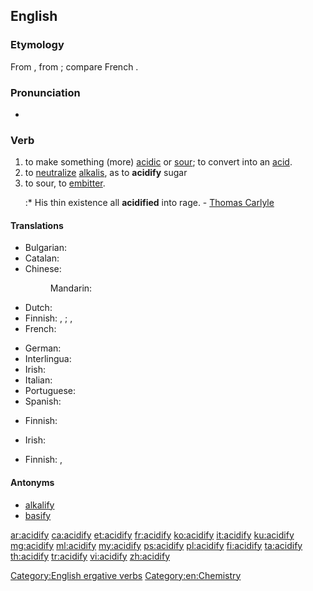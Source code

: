 ==English==

===Etymology===
From {{suffix|acid|fy}}, from {{etyl|la}} {{term|acidus||sour, acid|lang=la}}; compare French {{term|acidifier|lang=fr}}.

===Pronunciation===
* {{audio|En-us-acidify.ogg|Audio (US)}}

===Verb===
{{en-verb|acidif|i|ed}}

# to make something (more) [[acidic]] or [[sour]]; to convert into an [[acid]].
# to [[neutralize]] [[alkalis]], as to '''acidify''' sugar
# to sour, to [[embitter]].
#:* His thin existence all '''acidified''' into rage. - [[w:Thomas Carlyle|Thomas Carlyle]]

====Translations====
{{trans-top|to make something acidic}}
* Bulgarian: {{t-|bg|подкислявам}}
* Catalan: {{t+|ca|acidificar}}
* Chinese:
*: Mandarin: {{t-|cmn|酸化|tr=suānhuà|sc=Hani}}
* Dutch: {{t+|nl|verzuren}}
* Finnish: {{t-|fi|happamoittaa}}, {{t-|fi|happamoitua}}; {{t-|fi|hapottaa}}, {{t-|fi|hapottua}}
* French: {{t+|fr|acidifier}}
{{trans-mid}}
* German: {{t-|de|sich säuern}} {{qualifier|reflexive}}
* Interlingua: {{t-|ia|acidificar}}
* Irish: {{t-|ga|aigéadaigh}}
* Italian: {{t-|it|acidificare}}
* Portuguese: {{t+|pt|acidificar}}
* Spanish: {{t+|es|acidificar}}
{{trans-bottom}}

{{trans-top|to neutralize alkalis}}
* Finnish: {{t-|fi|hapottaa}}
{{trans-mid}}
* Irish: {{t-|ga|aigéadaigh}}
{{trans-bottom}}

{{trans-top|to embitter}}
* Finnish: {{t-|fi|katkeroittaa}}, {{t-|fi|katkeroitua}}
{{trans-mid}}
{{trans-bottom}}

====Antonyms====
{{sense|chemistry}}
* [[alkalify]]
* [[basify]]

[[Category:English ergative verbs]]
[[Category:en:Chemistry]]

[[ar:acidify]]
[[ca:acidify]]
[[et:acidify]]
[[fr:acidify]]
[[ko:acidify]]
[[it:acidify]]
[[ku:acidify]]
[[mg:acidify]]
[[ml:acidify]]
[[my:acidify]]
[[ps:acidify]]
[[pl:acidify]]
[[fi:acidify]]
[[ta:acidify]]
[[th:acidify]]
[[tr:acidify]]
[[vi:acidify]]
[[zh:acidify]]